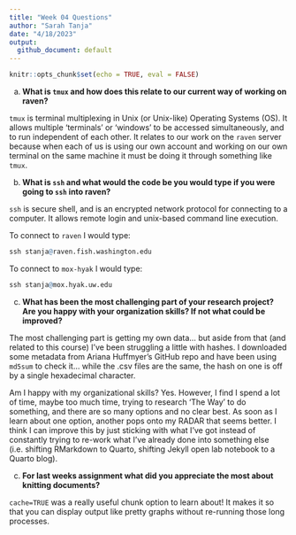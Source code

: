 ```yaml
---
title: "Week 04 Questions"
author: "Sarah Tanja"
date: "4/18/2023"
output: 
  github_document: default
---
```


```r
knitr::opts_chunk$set(echo = TRUE, eval = FALSE)
```

a)  **What is `tmux` and how does this relate to our current way of working on raven?**

`tmux` is terminal multiplexing in Unix (or Unix-like) Operating Systems (OS). It allows multiple 'terminals' or 'windows' to be accessed simultaneously, and to run independent of each other. It relates to our work on the `raven` server because when each of us is using our own account and working on our own terminal on the same machine it must be doing it through something like `tmux`.

b)  **What is `ssh` and what would the code be you would type if you were going to `ssh` into raven?**

`ssh` is secure shell, and is an encrypted network protocol for connecting to a computer. It allows remote login and unix-based command line execution. 

To connect to `raven` I would type:

```r
ssh stanja@raven.fish.washington.edu
```

To connect to `mox-hyak` I would type:
```r
ssh stanja@mox.hyak.uw.edu
```


c)  **What has been the most challenging part of your research project? Are you happy with your organization skills? If not what could be improved?**

The most challenging part is getting my own data... but aside from that (and related to this course) I've been struggling a little with hashes. I downloaded some metadata from Ariana Huffmyer's GitHub repo and have been using `md5sum` to check it... while the .csv files are the same, the hash on one is off by a single hexadecimal character.

Am I happy with my organizational skills? Yes. However, I find I spend a lot of time, maybe too much time, trying to research 'The Way' to do something, and there are so many options and no clear best. As soon as I learn about one option, another pops onto my RADAR that seems better. I think I can improve this by just sticking with what I've got instead of constantly trying to re-work what I've already done into something else (i.e. shifting RMarkdown to Quarto, shifting Jekyll open lab notebook to a Quarto blog).

c)  **For last weeks assignment what did you appreciate the most about knitting documents?**

`cache=TRUE` was a really useful chunk option to learn about! It makes it so that you can display output like pretty graphs without re-running those long processes.
